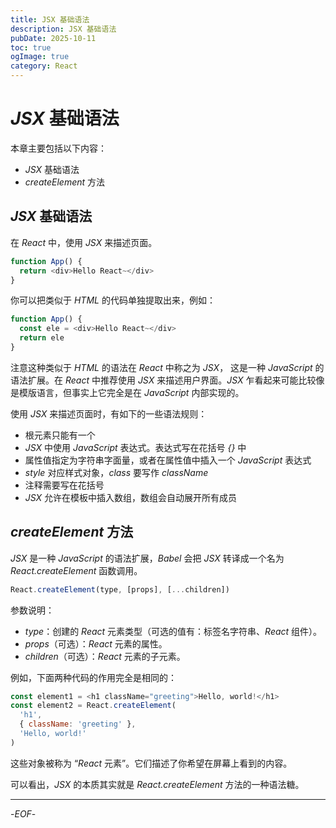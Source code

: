 ```yaml
---
title: JSX 基础语法
description: JSX 基础语法
pubDate: 2025-10-11
toc: true
ogImage: true
category: React
---
```


# _JSX_ 基础语法

本章主要包括以下内容：

- _JSX_ 基础语法
- _createElement_ 方法

## _JSX_ 基础语法

在 _React_ 中，使用 _JSX_ 来描述页面。

```js
function App() {
  return <div>Hello React~</div>
}
```

你可以把类似于 _HTML_ 的代码单独提取出来，例如：

```js
function App() {
  const ele = <div>Hello React~</div>
  return ele
}
```

注意这种类似于 _HTML_ 的语法在 _React_ 中称之为 _JSX_， 这是一种 _JavaScript_ 的语法扩展。在 _React_ 中推荐使用 _JSX_ 来描述用户界面。_JSX_ 乍看起来可能比较像是模版语言，但事实上它完全是在 _JavaScript_ 内部实现的。

使用 _JSX_ 来描述页面时，有如下的一些语法规则：

- 根元素只能有一个
- _JSX_ 中使用 _JavaScript_ 表达式。表达式写在花括号 _{}_ 中
- 属性值指定为字符串字面量，或者在属性值中插入一个 _JavaScript_ 表达式
- _style_ 对应样式对象，_class_ 要写作 _className_
- 注释需要写在花括号
- _JSX_ 允许在模板中插入数组，数组会自动展开所有成员

## _createElement_ 方法

_JSX_ 是一种 _JavaScript_ 的语法扩展，_Babel_ 会把 _JSX_ 转译成一个名为 _React.createElement_ 函数调用。

```js
React.createElement(type, [props], [...children])
```

参数说明：

- _type_：创建的 _React_ 元素类型（可选的值有：标签名字符串、_React_ 组件）。
- _props_（可选）：_React_ 元素的属性。
- _children_（可选）：_React_ 元素的子元素。

例如，下面两种代码的作用完全是相同的：

```js
const element1 = <h1 className="greeting">Hello, world!</h1>
const element2 = React.createElement(
  'h1',
  { className: 'greeting' },
  'Hello, world!'
)
```

这些对象被称为 “_React_ 元素”。它们描述了你希望在屏幕上看到的内容。

可以看出，_JSX_ 的本质其实就是 _React.createElement_ 方法的一种语法糖。

---

-_EOF_-
